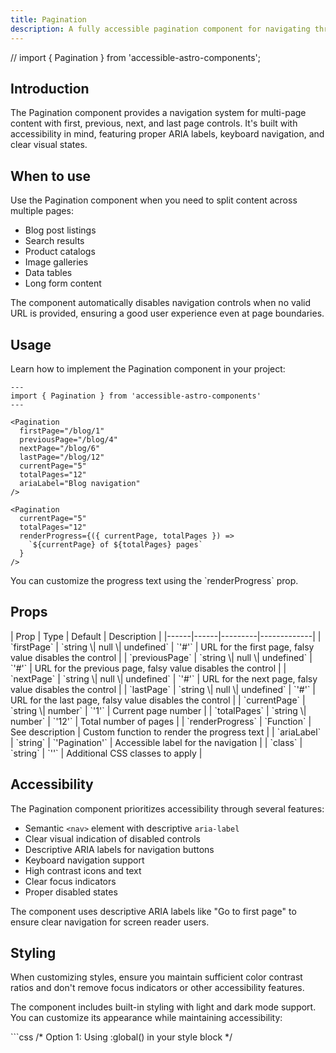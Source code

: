 ```yaml
---
title: Pagination
description: A fully accessible pagination component for navigating through multi-page content with proper ARIA labels and keyboard support.
---
```


// import { Pagination } from 'accessible-astro-components';

## Introduction

The Pagination component provides a navigation system for multi-page content with first, previous, next, and last page controls. It's built with accessibility in mind, featuring proper ARIA labels, keyboard navigation, and clear visual states.

## When to use

Use the Pagination component when you need to split content across multiple pages:

- Blog post listings
- Search results
- Product catalogs
- Image galleries
- Data tables
- Long form content

<Aside type="tip" title="Progressive enhancement">
  The component automatically disables navigation controls when no valid URL is provided, ensuring a good user experience even at page boundaries.
</Aside>

## Usage

Learn how to implement the Pagination component in your project:

```astro
---
import { Pagination } from 'accessible-astro-components'
---

<Pagination 
  firstPage="/blog/1"
  previousPage="/blog/4"
  nextPage="/blog/6"
  lastPage="/blog/12"
  currentPage="5"
  totalPages="12"
  ariaLabel="Blog navigation"
/>

<Pagination
  currentPage="5"
  totalPages="12"
  renderProgress={({ currentPage, totalPages }) => 
    `${currentPage} of ${totalPages} pages`
  }
/>
```

<Aside type="note" title="Custom progress text">
  You can customize the progress text using the `renderProgress` prop.
</Aside>

## Props

<div class="props-wrapper">
| Prop | Type | Default | Description |
|------|------|---------|-------------|
| `firstPage` | `string \| null \| undefined` | `'#'` | URL for the first page, falsy value disables the control |
| `previousPage` | `string \| null \| undefined` | `'#'` | URL for the previous page, falsy value disables the control |
| `nextPage` | `string \| null \| undefined` | `'#'` | URL for the next page, falsy value disables the control |
| `lastPage` | `string \| null \| undefined` | `'#'` | URL for the last page, falsy value disables the control |
| `currentPage` | `string \| number` | `'1'` | Current page number |
| `totalPages` | `string \| number` | `'12'` | Total number of pages |
| `renderProgress` | `Function` | See description | Custom function to render the progress text |
| `ariaLabel` | `string` | `'Pagination'` | Accessible label for the navigation |
| `class` | `string` | `''` | Additional CSS classes to apply |
</div>

## Accessibility

The Pagination component prioritizes accessibility through several features:

- Semantic `<nav>` element with descriptive `aria-label`
- Clear visual indication of disabled controls
- Descriptive ARIA labels for navigation buttons
- Keyboard navigation support
- High contrast icons and text
- Clear focus indicators
- Proper disabled states

<Aside type="tip" title="Screen readers">
  The component uses descriptive ARIA labels like "Go to first page" to ensure clear navigation for screen reader users.
</Aside>

## Styling

<Aside type="caution" title="Maintain accessibility">
  When customizing styles, ensure you maintain sufficient color contrast ratios and don't remove focus indicators or other accessibility features.
</Aside>

The component includes built-in styling with light and dark mode support. You can customize its appearance while maintaining accessibility:

<Tabs>
  <TabItem label="Custom CSS">
    ```css
    /* Option 1: Using :global() in your style block */
    <style>
      :global(.pagination .list) {
        display: flex;
        align-items: center;
        gap: 1rem;
      }

      :global(.pagination a),
      :global(.pagination .disabled) {
        display: flex;
        place-items: center;
        inline-size: 2rem;
        block-size: 2rem;
        border: 2px solid;
        border-radius: 0.25rem;
      }

      :global(.pagination a) {
        border-color: light-dark(hsl(204 8% 40%), hsl(215 25% 65%));
      }
    </style>

    /* Option 2: Using is:global on the style tag */
    <style is:global>
      .pagination .list {
        display: flex;
        align-items: center;
        gap: 1rem;
      }

      .pagination a,
      .pagination .disabled {
        display: flex;
        place-items: center;
        inline-size: 2rem;
        block-size: 2rem;
        border: 2px solid;
        border-radius: 0.25rem;
      }

      .pagination a {
        border-color: light-dark(hsl(204 8% 40%), hsl(215 25% 65%));
      }
    </style>
    ```
  </TabItem>
  <TabItem label="Tailwind Classes">
    ```astro
    <Pagination 
      class="rounded-lg shadow-md"
    />
    ```
  </TabItem>
</Tabs>

<Aside type="note" title="Style scoping">
  Astro components use scoped styles by default. To override component styles, you'll need to use either `:global()` selectors or the `is:global` directive on your style tag.
</Aside>

## Interactive example

See the Pagination component in action with this practical example:

<div class="not-content">
  <Pagination 
    firstPage="#first"
    previousPage="#prev"
    nextPage="#next"
    lastPage="#last"
    currentPage="5"
    totalPages="12"
  />
</div>
